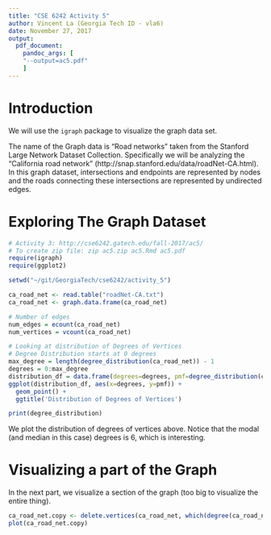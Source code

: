 ```yaml
---
title: "CSE 6242 Activity 5"
author: Vincent La (Georgia Tech ID - vla6)
date: November 27, 2017
output:
  pdf_document:
    pandoc_args: [
    "--output=ac5.pdf"
    ]
---
```


# Introduction
We will use the `igraph` package to visualize the graph data set.

The name of the Graph data is "Road networks" taken from the Stanford Large Network Dataset Collection. Specifically we will be analyzing the "California road network" (http://snap.stanford.edu/data/roadNet-CA.html). In this graph dataset, intersections and endpoints are represented by nodes and the roads connecting these intersections are represented by undirected edges. 

# Exploring The Graph Dataset

```r
# Activity 3: http://cse6242.gatech.edu/fall-2017/ac5/
# To create zip file: zip ac5.zip ac5.Rmd ac5.pdf
require(igraph)
require(ggplot2)

setwd("~/git/GeorgiaTech/cse6242/activity_5")

ca_road_net <- read.table("roadNet-CA.txt")
ca_road_net <- graph.data.frame(ca_road_net)

# Number of edges
num_edges = ecount(ca_road_net)
num_vertices = vcount(ca_road_net)

# Looking at distribution of Degrees of Vertices
# Degree Distribution starts at 0 degrees
max_degree = length(degree_distribution(ca_road_net)) - 1
degrees = 0:max_degree
distribution_df = data.frame(degrees=degrees, pmf=degree_distribution(ca_road_net))
ggplot(distribution_df, aes(x=degrees, y=pmf)) +
  geom_point() +
  ggtitle('Distribution of Degrees of Vertices')

print(degree_distribution)
```

We plot the distribution of degrees of vertices above. Notice that the modal (and median in this case) degrees is 6, which is interesting. 

# Visualizing a part of the Graph

In the next part, we visualize a section of the graph (too big to visualize the entire thing). 

```r
ca_road_net.copy <- delete.vertices(ca_road_net, which(degree(ca_road_net) != 10))
plot(ca_road_net.copy)
```
